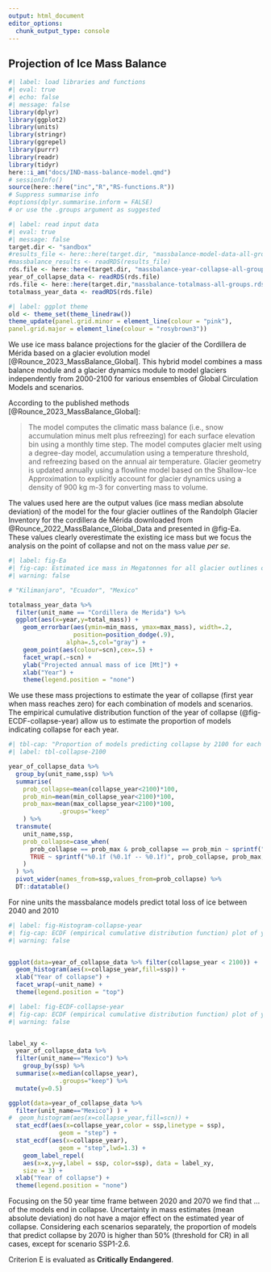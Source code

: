 ```yaml
---
output: html_document
editor_options: 
  chunk_output_type: console
---
```


## Projection of Ice Mass Balance


```r
#| label: load libraries and functions
#| eval: true
#| echo: false
#| message: false
library(dplyr)
library(ggplot2)
library(units)
library(stringr)
library(ggrepel)
library(purrr)
library(readr)
library(tidyr)
here::i_am("docs/IND-mass-balance-model.qmd")
# sessionInfo()
source(here::here("inc","R","RS-functions.R"))
# Suppress summarise info
#options(dplyr.summarise.inform = FALSE)
# or use the .groups argument as suggested
```

```r
#| label: read input data 
#| eval: true
#| message: false
target.dir <- "sandbox"
#results_file <- here::here(target.dir, "massbalance-model-data-all-groups.rds")
#massbalance_results <- readRDS(results_file)
rds.file <- here::here(target.dir, "massbalance-year-collapse-all-groups.rds")
year_of_collapse_data <- readRDS(rds.file)
rds.file <- here::here(target.dir,"massbalance-totalmass-all-groups.rds")
totalmass_year_data <- readRDS(rds.file)
```


```r
#| label: ggplot theme
old <- theme_set(theme_linedraw())
theme_update(panel.grid.minor = element_line(colour = "pink"),
panel.grid.major = element_line(colour = "rosybrown3"))
```

We use ice mass balance projections for the glacier of the Cordillera de Mérida based on a glacier evolution model [@Rounce_2023_MassBalance_Global]. This hybrid model combines a mass balance module and a glacier dynamics module to model glaciers independently from 2000-2100 for various ensembles of Global Circulation Models and scenarios. 

According to the published methods [@Rounce_2023_MassBalance_Global]:

> The model computes the climatic mass balance (i.e., snow accumulation minus melt plus refreezing) for each surface elevation bin using a monthly time step. The model computes glacier melt using a degree-day model, accumulation using a temperature threshold, and refreezing based on the annual air temperature. Glacier geometry is updated annually using a flowline model based on the Shallow-Ice Approximation to explicitly account for glacier dynamics using a density of 900 kg m-3 for converting mass to volume. 

The values used here are the output values (ice mass \pm median absolute deviation) of the model for the four glacier outlines of the Randolph Glacier Inventory for the cordillera de Mérida downloaded from @Rounce_2022_MassBalance_Global_Data and presented in @fig-Ea. These values clearly overestimate the existing ice mass but we focus the analysis on the point of collapse and not on the mass value _per se_.



```r
#| label: fig-Ea
#| fig-cap: Estimated ice mass in Megatonnes for all glacier outlines of the Cordillera de Mérida for each shared socioeconomic pathways. 
#| warning: false

# "Kilimanjaro", "Ecuador", "Mexico"

totalmass_year_data %>% 
  filter(unit_name == "Cordillera de Merida") %>%
  ggplot(aes(x=year,y=total_mass)) +
    geom_errorbar(aes(ymin=min_mass, ymax=max_mass), width=.2,
                  position=position_dodge(.9),
                alpha=.5,col="gray") +
    geom_point(aes(colour=scn),cex=.5) +
    facet_wrap(.~scn) +
    ylab("Projected annual mass of ice [Mt]") +
    xlab("Year") + 
    theme(legend.position = "none") 

```

We use these mass projections to estimate the year of collapse (first year when mass reaches zero) for each combination of models and scenarios. The empirical cumulative distribution function of the year of collapse (@fig-ECDF-collapse-year) allow us to estimate the proportion of models indicating collapse for each year. 


```r
#| tbl-cap: "Proportion of models predicting collapse by 2100 for each assessment unit."
#| label: tbl-collapse-2100

year_of_collapse_data %>% 
  group_by(unit_name,ssp) %>% 
  summarise(
    prob_collapse=mean(collapse_year<2100)*100,
    prob_min=mean(min_collapse_year<2100)*100,
    prob_max=mean(max_collapse_year<2100)*100,
              .groups="keep"
    ) %>%
  transmute(
    unit_name,ssp,
    prob_collapse=case_when(
      prob_collapse == prob_max & prob_collapse == prob_min ~ sprintf("%0.1f", prob_collapse),
      TRUE ~ sprintf("%0.1f (%0.1f -- %0.1f)", prob_collapse, prob_max, prob_min)
    )
  ) %>%
  pivot_wider(names_from=ssp,values_from=prob_collapse) %>%
  DT::datatable()
```

For nine units the massbalance models predict total loss of ice between 2040 and 2010

```r
#| label: fig-Histogram-collapse-year
#| fig-cap: ECDF (empirical cumulative distribution function) plot of year of collapse for all models (black line) and for each shared socioeconomic pathways (SSP, labeled lines).
#| warning: false


ggplot(data=year_of_collapse_data %>% filter(collapse_year < 2100)) +
  geom_histogram(aes(x=collapse_year,fill=ssp)) +
  xlab("Year of collapse") + 
  facet_wrap(~unit_name) +
  theme(legend.position = "top")

```


```r
#| label: fig-ECDF-collapse-year
#| fig-cap: ECDF (empirical cumulative distribution function) plot of year of collapse for all models (black line) and for each shared socioeconomic pathways (SSP, labeled lines) for the assessment unit of the T.G.E. of Mexico.
#| warning: false


label_xy <- 
  year_of_collapse_data %>% 
  filter(unit_name=="Mexico") %>%
    group_by(ssp) %>% 
  summarise(x=median(collapse_year),
              .groups="keep") %>%
  mutate(y=0.5)

ggplot(data=year_of_collapse_data %>% 
  filter(unit_name=="Mexico") ) +
#  geom_histogram(aes(x=collapse_year,fill=scn)) +
  stat_ecdf(aes(x=collapse_year,color = ssp,linetype = ssp), 
              geom = "step") +
  stat_ecdf(aes(x=collapse_year), 
              geom = "step",lwd=1.3) +
    geom_label_repel(
    aes(x=x,y=y,label = ssp, color=ssp), data = label_xy,
    size = 3) +
  xlab("Year of collapse") + 
  theme(legend.position = "none")

```
Focusing on the 50 year time frame between 2020 and 2070 we find that ... of the models end in collapse. Uncertainty in mass estimates (mean absolute deviation) do not have a major effect on the estimated year of collapse. Considering each scenarios separately, the proportion of models that predict collapse by 2070 is higher than 50% (threshold for CR) in all cases, except for scenario SSP1-2.6.

Criterion E is evaluated as **Critically Endangered**.


